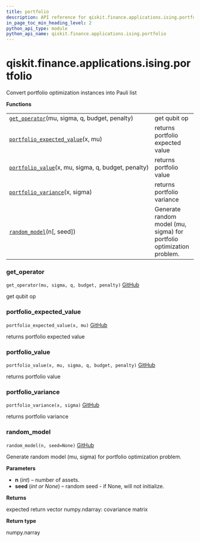 ```yaml
---
title: portfolio
description: API reference for qiskit.finance.applications.ising.portfolio
in_page_toc_min_heading_level: 2
python_api_type: module
python_api_name: qiskit.finance.applications.ising.portfolio
---
```


<span id="qiskit-finance-applications-ising-portfolio" />

# qiskit.finance.applications.ising.portfolio

Convert portfolio optimization instances into Pauli list

**Functions**

|                                                                                                                                                                                   |                                                                       |
| --------------------------------------------------------------------------------------------------------------------------------------------------------------------------------- | --------------------------------------------------------------------- |
| [`get_operator`](#qiskit.finance.applications.ising.portfolio.get_operator "qiskit.finance.applications.ising.portfolio.get_operator")(mu, sigma, q, budget, penalty)             | get qubit op                                                          |
| [`portfolio_expected_value`](#qiskit.finance.applications.ising.portfolio.portfolio_expected_value "qiskit.finance.applications.ising.portfolio.portfolio_expected_value")(x, mu) | returns portfolio expected value                                      |
| [`portfolio_value`](#qiskit.finance.applications.ising.portfolio.portfolio_value "qiskit.finance.applications.ising.portfolio.portfolio_value")(x, mu, sigma, q, budget, penalty) | returns portfolio value                                               |
| [`portfolio_variance`](#qiskit.finance.applications.ising.portfolio.portfolio_variance "qiskit.finance.applications.ising.portfolio.portfolio_variance")(x, sigma)                | returns portfolio variance                                            |
| [`random_model`](#qiskit.finance.applications.ising.portfolio.random_model "qiskit.finance.applications.ising.portfolio.random_model")(n\[, seed])                                | Generate random model (mu, sigma) for portfolio optimization problem. |

### get\_operator

<span id="qiskit.finance.applications.ising.portfolio.get_operator" />

`get_operator(mu, sigma, q, budget, penalty)` [GitHub](https://github.com/qiskit-community/qiskit-aqua/tree/stable/0.7/qiskit/finance/applications/ising/portfolio.py "view source code")

get qubit op

### portfolio\_expected\_value

<span id="qiskit.finance.applications.ising.portfolio.portfolio_expected_value" />

`portfolio_expected_value(x, mu)` [GitHub](https://github.com/qiskit-community/qiskit-aqua/tree/stable/0.7/qiskit/finance/applications/ising/portfolio.py "view source code")

returns portfolio expected value

### portfolio\_value

<span id="qiskit.finance.applications.ising.portfolio.portfolio_value" />

`portfolio_value(x, mu, sigma, q, budget, penalty)` [GitHub](https://github.com/qiskit-community/qiskit-aqua/tree/stable/0.7/qiskit/finance/applications/ising/portfolio.py "view source code")

returns portfolio value

### portfolio\_variance

<span id="qiskit.finance.applications.ising.portfolio.portfolio_variance" />

`portfolio_variance(x, sigma)` [GitHub](https://github.com/qiskit-community/qiskit-aqua/tree/stable/0.7/qiskit/finance/applications/ising/portfolio.py "view source code")

returns portfolio variance

### random\_model

<span id="qiskit.finance.applications.ising.portfolio.random_model" />

`random_model(n, seed=None)` [GitHub](https://github.com/qiskit-community/qiskit-aqua/tree/stable/0.7/qiskit/finance/applications/ising/portfolio.py "view source code")

Generate random model (mu, sigma) for portfolio optimization problem.

**Parameters**

*   **n** (*int*) – number of assets.
*   **seed** (*int or None*) – random seed - if None, will not initialize.

**Returns**

expected return vector numpy.ndarray: covariance matrix

**Return type**

numpy.narray

